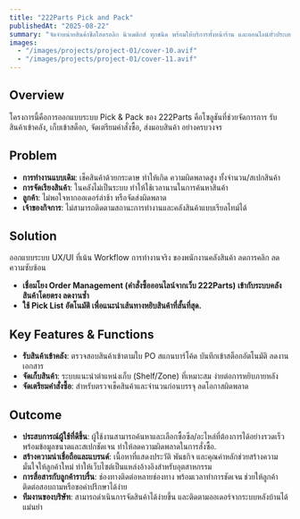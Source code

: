 ```yaml
---
title: "222Parts Pick and Pack"
publishedAt: "2025-08-22"
summary: "จัดจำหน่ายสินค้าซีลไฮดรอลิก นิวเมติกส์ ทุกชนิด พร้อมให้บริการทั้งหน้าร้าน และออนไลน์ทั่วประเทศ"
images:
  - "/images/projects/project-01/cover-10.avif"
  - "/images/projects/project-01/cover-11.avif"
---
```


## Overview
โครงการนี้คือการออกแบบระบบ Pick & Pack ของ 222Parts คือโซลูชันที่ช่วยจัดการการ รับสินค้าเข้าคลัง, เก็บเข้าสต็อก, จัดเตรียมคำสั่งซื้อ, ส่งมอบสินค้า อย่างครบวงจร

## Problem
- **การทำงานแบบเดิม**: เช็คสินค้าด้วยกระดาษ ทำให้เกิด ความผิดพลาดสูง ทั้งจำนวน/สเปกสินค้า
- **การจัดเรียงสินค้า**: ในคลังไม่เป็นระบบ ทำให้ใช้เวลานานในการค้นหาสินค้า
- **ลูกค้า**: ไม่พอใจหากออเดอร์ล่าช้า หรือจัดส่งผิดพลาด
- **เจ้าของกิจการ**: ไม่สามารถติดตามสถานะการทำงานและคลังสินค้าแบบเรียลไทม์ได้

## Solution
ออกแบบระบบ UX/UI ที่เน้น Workflow การทำงานจริง ของพนักงานคลังสินค้า ลดการคลิก ลดความซับซ้อน
- **เชื่อมโยง Order Management (คำสั่งซื้อออนไลน์จากเว็บ 222Parts) เข้ากับระบบคลังสินค้าโดยตรง ลดงานซ้ำ**
- **ใช้ Pick List อัตโนมัติ เพื่อแนะนำเส้นทางหยิบสินค้าที่สั้นที่สุด.**

## Key Features & Functions
- **รับสินค้าเข้าคลัง**: ตรวจสอบสินค้าเข้าตามใบ PO สแกนบาร์โค้ด บันทึกเข้าสต็อกอัตโนมัติ ลดงานเอกสาร
- **จัดเก็บสินค้า**: ระบบแนะนำตำแหน่งเก็บ (Shelf/Zone) ที่เหมาะสม ง่ายต่อการหยิบภายหลัง
- **จัดเตรียมคำสั่งซื้อ**: สำหรับตรวจเช็คสินค้าและจำนวนก่อนบรรจุ ลดโอกาสผิดพลาด

## Outcome
- **ประสบการณ์ผู้ใช้ที่ดีขึ้น**: ผู้ใช้งานสามารถค้นหาและเลือกซื้อซีล/อะไหล่ที่ต้องการได้อย่างรวดเร็ว พร้อมข้อมูลขนาดและสเปกชัดเจน ทำให้ลดความผิดพลาดในการสั่งซื้อ.
- **สร้างความน่าเชื่อถือและแบรนด์**: เนื้อหาที่แสดงประวัติ พันธกิจ และคุณค่าหลักช่วยสร้างความมั่นใจให้ลูกค้าใหม่ ทำให้เว็บไซต์เป็นแหล่งอ้างอิงสำหรับอุตสาหกรรม
- **การสื่อสารกับลูกค้าราบรื่น**: ช่องทางติดต่อหลายช่องทาง พร้อมเวลาทำการชัดเจน ช่วยให้ลูกค้าติดต่อสอบถามหรือขอคำปรึกษาได้ง่าย
- **ทีมงานของบริษัท**: สามารถดำเนินการจัดสินค้าได้ง่ายขึ้น และติดตามออเดอร์จากระบบหลังบ้านได้แม่นยำ
